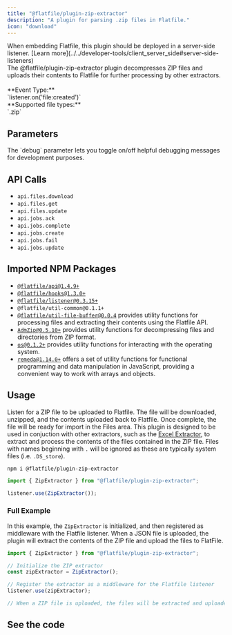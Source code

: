 ```yaml
---
title: "@flatfile/plugin-zip-extractor"
description: "A plugin for parsing .zip files in Flatfile."
icon: "download"
---
```


<Warning>
  When embedding Flatfile, this plugin should be deployed in a server-side
  listener. [Learn
  more](../../developer-tools/client_server_side#server-side-listeners)
</Warning>

<CardGroup cols={1}>
  <Card title="@flatfile/plugin-zip-extractor" icon="download">
    <br />
    The @flatfile/plugin-zip-extractor plugin decompresses ZIP files and uploads their contents to Flatfile for further processing by other extractors.
    <br/>
    <br/>
    **Event Type:**<br/>`listener.on('file:created')`
    <br/>
    **Supported file types:**<br/>`.zip`

  </Card>
</CardGroup>

## Parameters

<ParamField path="options.debug" default="false" type="boolean" optional>
  The `debug` parameter lets you toggle on/off helpful debugging messages for
  development purposes.
</ParamField>

## API Calls

- `api.files.download`
- `api.files.get`
- `api.files.update`
- `api.jobs.ack`
- `api.jobs.complete`
- `api.jobs.create`
- `api.jobs.fail`
- `api.jobs.update`

## Imported NPM Packages

- [`@flatfile/api@1.4.9+`](https://www.npmjs.com/package/@flatfile/api)
- [`@flatfile/hooks@1.3.0+`](https://www.npmjs.com/package/@flatfile/hooks)
- [`@flatfile/listener@0.3.15+`](https://www.npmjs.com/package/@flatfile/listener)
- `@flatfile/util-common@0.1.1+`
- [`@flatfile/util-file-buffer@0.0.4`](../utils/file-buffer) provides utility functions for processing files and extracting their contents using the Flatfile API.
- [`AdmZip@0.5.10+`](https://www.npmjs.com/package/adm-zip) provides utility functions for decompressing files and directories from ZIP format.
- [`os@0.1.2+`](https://nodejs.org/api/os.html) provides utility functions for interacting with the operating system.
- [`remeda@1.14.0+`](https://remedajs.com/) offers a set of utility functions for functional programming and data manipulation in JavaScript, providing a convenient way to work with arrays and objects.

## Usage

Listen for a ZIP file to be uploaded to Flatfile. The file will be downloaded, unzipped, and the contents uploaded back to Flatfile. Once complete, the file will be ready for import in the Files area. This plugin is designed to be used in conjuction with other extractors, such as the [Excel Extractor](../extractors/xlsx-extractor), to extract and process the contents of the files contained in the ZIP file. Files with names beginning with `.` will be ignored as these are typically system files (i.e. `.DS_store`).

```SSH install
npm i @flatfile/plugin-zip-extractor
```

```js import
import { ZipExtractor } from "@flatfile/plugin-zip-extractor";
```

```js listener.js
listener.use(ZipExtractor());
```

### Full Example

In this example, the `ZipExtractor` is initialized, and then registered as middleware with the Flatfile listener. When a JSON file is uploaded, the plugin will extract the contents of the ZIP file and upload the files to FlatFile.

```javascript
import { ZipExtractor } from "@flatfile/plugin-zip-extractor";

// Initialize the ZIP extractor
const zipExtractor = ZipExtractor();

// Register the extractor as a middleware for the Flatfile listener
listener.use(zipExtractor);

// When a ZIP file is uploaded, the files will be extracted and uploaded.
```

## See the code

<CardGroup cols={2}>
  <Card
    title="@flatfile/plugin-zip-extractor"
    href="https://github.com/FlatFilers/flatfile-plugins/tree/main/plugins/zip-extractor"
    icon="github"
  ></Card>
</CardGroup>
